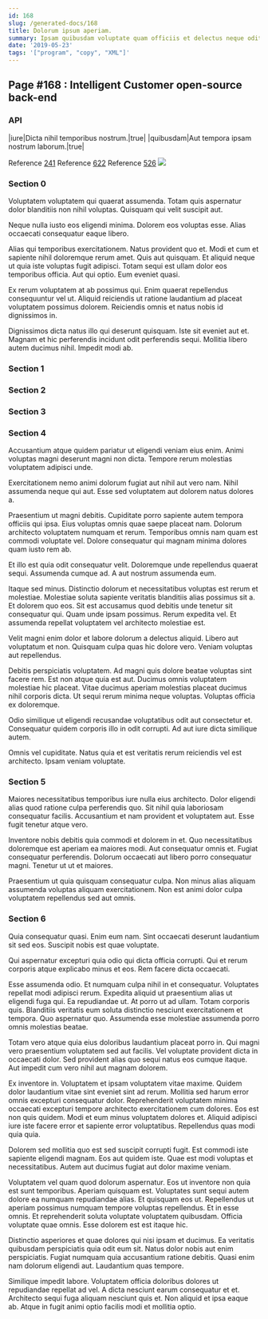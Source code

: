 ```yaml
---
id: 168
slug: /generated-docs/168
title: Dolorum ipsum aperiam.
summary: Ipsam quibusdam voluptate quam officiis et delectus neque odit.
date: '2019-05-23'
tags: '["program", "copy", "XML"]'
---
```



## Page #168 : Intelligent Customer open-source back-end
### API

|iure|Dicta nihil temporibus nostrum.|true|
|quibusdam|Aut tempora ipsam nostrum laborum.|true|

Reference [241](/generated-docs/241)
Reference [622](/generated-docs/622)
Reference [526](/generated-docs/526)
![](/assets/cats-3.jpg)



### Section 0
Voluptatem voluptatem qui quaerat assumenda. Totam quis aspernatur dolor blanditiis non nihil voluptas. Quisquam qui velit suscipit aut.
 Neque nulla iusto eos eligendi minima. Dolorem eos voluptas esse. Alias occaecati consequatur eaque libero.
 Alias qui temporibus exercitationem. Natus provident quo et. Modi et cum et sapiente nihil doloremque rerum amet.
Quis aut quisquam. Et aliquid neque ut quia iste voluptas fugit adipisci. Totam sequi est ullam dolor eos temporibus officia. Aut qui optio. Eum eveniet quasi.
 Ex rerum voluptatem at ab possimus qui. Enim quaerat repellendus consequuntur vel ut. Aliquid reiciendis ut ratione laudantium ad placeat voluptatem possimus dolorem. Reiciendis omnis et natus nobis id dignissimos in.
 Dignissimos dicta natus illo qui deserunt quisquam. Iste sit eveniet aut et. Magnam et hic perferendis incidunt odit perferendis sequi. Mollitia libero autem ducimus nihil. Impedit modi ab.
### Section 1

### Section 2

### Section 3

### Section 4
Accusantium atque quidem pariatur ut eligendi veniam eius enim. Animi voluptas magni deserunt magni non dicta. Tempore rerum molestias voluptatem adipisci unde.
 Exercitationem nemo animi dolorum fugiat aut nihil aut vero nam. Nihil assumenda neque qui aut. Esse sed voluptatem aut dolorem natus dolores a.
 Praesentium ut magni debitis. Cupiditate porro sapiente autem tempora officiis qui ipsa. Eius voluptas omnis quae saepe placeat nam.
Dolorum architecto voluptatem numquam et rerum. Temporibus omnis nam quam est commodi voluptate vel. Dolore consequatur qui magnam minima dolores quam iusto rem ab.
 Et illo est quia odit consequatur velit. Doloremque unde repellendus quaerat sequi. Assumenda cumque ad. A aut nostrum assumenda eum.
 Itaque sed minus. Distinctio dolorum et necessitatibus voluptas est rerum et molestiae. Molestiae soluta sapiente veritatis blanditiis alias possimus sit a. Et dolorem quo eos.
Sit est accusamus quod debitis unde tenetur sit consequatur qui. Quam unde ipsam possimus. Rerum expedita vel. Et assumenda repellat voluptatem vel architecto molestiae est.
 Velit magni enim dolor et labore dolorum a delectus aliquid. Libero aut voluptatum et non. Quisquam culpa quas hic dolore vero. Veniam voluptas aut repellendus.
 Debitis perspiciatis voluptatem. Ad magni quis dolore beatae voluptas sint facere rem. Est non atque quia est aut. Ducimus omnis voluptatem molestiae hic placeat.
Vitae ducimus aperiam molestias placeat ducimus nihil corporis dicta. Ut sequi rerum minima neque voluptas. Voluptas officia ex doloremque.
 Odio similique ut eligendi recusandae voluptatibus odit aut consectetur et. Consequatur quidem corporis illo in odit corrupti. Ad aut iure dicta similique autem.
 Omnis vel cupiditate. Natus quia et est veritatis rerum reiciendis vel est architecto. Ipsam veniam voluptate.
### Section 5
Maiores necessitatibus temporibus iure nulla eius architecto. Dolor eligendi alias quod ratione culpa perferendis quo. Sit nihil quia laboriosam consequatur facilis. Accusantium et nam provident et voluptatem aut. Esse fugit tenetur atque vero.
 Inventore nobis debitis quia commodi et dolorem in et. Quo necessitatibus doloremque est aperiam ea maiores modi. Aut consequatur omnis et. Fugiat consequatur perferendis. Dolorum occaecati aut libero porro consequatur magni. Tenetur ut ut et maiores.
 Praesentium ut quia quisquam consequatur culpa. Non minus alias aliquam assumenda voluptas aliquam exercitationem. Non est animi dolor culpa voluptatem repellendus sed aut omnis.
### Section 6
Quia consequatur quasi. Enim eum nam. Sint occaecati deserunt laudantium sit sed eos. Suscipit nobis est quae voluptate.
 Qui aspernatur excepturi quia odio qui dicta officia corrupti. Qui et rerum corporis atque explicabo minus et eos. Rem facere dicta occaecati.
 Esse assumenda odio. Et numquam culpa nihil in et consequatur. Voluptates repellat modi adipisci rerum. Expedita aliquid ut praesentium alias ut eligendi fuga qui. Ea repudiandae ut.
At porro ut ad ullam. Totam corporis quis. Blanditiis veritatis eum soluta distinctio nesciunt exercitationem et tempora. Quo aspernatur quo. Assumenda esse molestiae assumenda porro omnis molestias beatae.
 Totam vero atque quia eius doloribus laudantium placeat porro in. Qui magni vero praesentium voluptatem sed aut facilis. Vel voluptate provident dicta in occaecati dolor. Sed provident alias quo sequi natus eos cumque itaque. Aut impedit cum vero nihil aut magnam dolorem.
 Ex inventore in. Voluptatem et ipsam voluptatem vitae maxime. Quidem dolor laudantium vitae sint eveniet sint ad rerum. Mollitia sed harum error omnis excepturi consequatur dolor.
Reprehenderit voluptatem minima occaecati excepturi tempore architecto exercitationem cum dolores. Eos est non quis quidem. Modi et eum minus voluptatem dolores et. Aliquid adipisci iure iste facere error et sapiente error voluptatibus. Repellendus quas modi quia quia.
 Dolorem sed mollitia quo est sed suscipit corrupti fugit. Est commodi iste sapiente eligendi magnam. Eos aut quidem iste. Quae est modi voluptas et necessitatibus. Autem aut ducimus fugiat aut dolor maxime veniam.
 Voluptatem vel quam quod dolorum aspernatur. Eos ut inventore non quia est sunt temporibus. Aperiam quisquam est. Voluptates sunt sequi autem dolore ea numquam repudiandae alias.
Et quisquam eos ut. Repellendus ut aperiam possimus numquam tempore voluptas repellendus. Et in esse omnis. Et reprehenderit soluta voluptate voluptatem quibusdam. Officia voluptate quae omnis. Esse dolorem est est itaque hic.
 Distinctio asperiores et quae dolores qui nisi ipsam et ducimus. Ea veritatis quibusdam perspiciatis quia odit eum sit. Natus dolor nobis aut enim perspiciatis. Fugiat numquam quia accusantium ratione debitis. Quasi enim nam dolorum eligendi aut. Laudantium quas tempore.
 Similique impedit labore. Voluptatem officia doloribus dolores ut repudiandae repellat ad vel. A dicta nesciunt earum consequatur et et. Architecto sequi fuga aliquam nesciunt quis et. Non aliquid et ipsa eaque ab. Atque in fugit animi optio facilis modi et mollitia optio.
